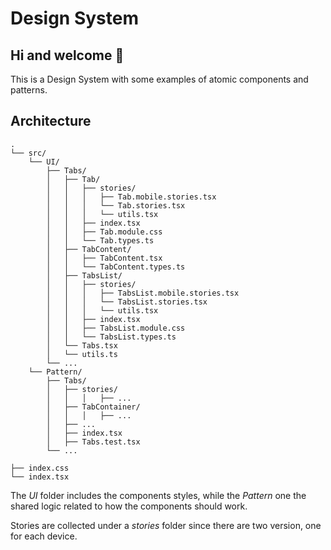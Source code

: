 # Design System

## Hi and welcome 👋

This is a Design System with some examples of atomic components and patterns.

## Architecture

```
.
└── src/
    └── UI/
        ├── Tabs/
        │   ├── Tab/
        │   │   ├── stories/
        │   │   │   ├── Tab.mobile.stories.tsx
        │   │   │   └── Tab.stories.tsx
        │   │   │   └── utils.tsx
        │   │   ├── index.tsx
        │   │   ├── Tab.module.css
        │   │   └── Tab.types.ts
        │   ├── TabContent/
        │   │   ├── TabContent.tsx
        │   │   └── TabContent.types.ts
        │   ├── TabsList/
        │   │   ├── stories/
        │   │   │   ├── TabsList.mobile.stories.tsx
        │   │   │   └── TabsList.stories.tsx
        │   │   │   └── utils.tsx
        │   │   ├── index.tsx
        │   │   ├── TabsList.module.css
        │   │   └── TabsList.types.ts
        │   └── Tabs.tsx
        │   └── utils.ts
        └── ...
    └── Pattern/
        ├── Tabs/
        │   ├── stories/
        │   │   │   ├── ...
        │   ├── TabContainer/
        │   │   │   ├── ...
        │   ├── ...
        │   ├── index.tsx
        │   ├── Tabs.test.tsx
        └── ...

├── index.css
└── index.tsx
```

The _UI_ folder includes the components styles, while the _Pattern_ one the shared logic related to how the components should work.

Stories are collected under a _stories_ folder since there are two version, one for each device.
